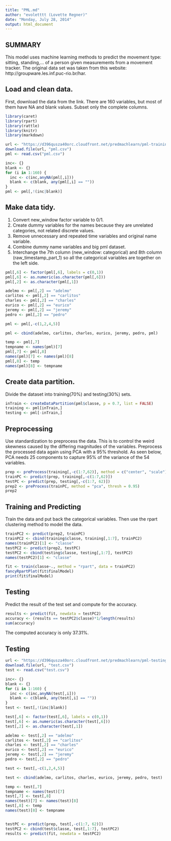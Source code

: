 ```yaml
---
title: "PML.md"
author: "evoletttt (Lovette Regner)"
date: "Monday, July 28, 2014"
output: html_document
---
```


## SUMMARY ##
This model uses machine learning methods to predict the movement type: sitting, standing,... of a person given measurements from a movement tracker. The original data set was taken from this website: http://groupware.les.inf.puc-rio.br/har.


## Load and clean data. ##
First, download the data from the link. There are 160 variables, but most of them have NA and blank values. Subset only the complete columns.
```r
library(caret)
library(rpart)
library(rattle)
library(knitr)
library(markdown)

url <- "https://d396qusza40orc.cloudfront.net/predmachlearn/pml-training.csv"
download.file(url, "pml.csv")
pml <- read.csv("pml.csv")

inc<- {}
blank <- {}
for (i in 1:160) {
  inc <- c(inc,anyNA(pml[,i]))
  blank <- c(blank, any(pml[,i] == ""))
}
pml <- pml[,!(inc|blank)]
```


## Make data tidy. ##
1. Convert new_window factor variable to 0/1.
2. Create dummy variables for the names because they are unrelated categories, not related discrete values.
3. Remove unnecessary and repeated time variables and original name variable.
4. Combine dummy name variables and big pml dataset.
5. Interchange the 7th column (new_window: categorical) and 8th column (raw_timestamp_part_1) so all the categorical variables are together on the left side.
```r
pml[,6] <- factor(pml[,6], labels = c(0,1))
pml[,6] <- as.numeric(as.character(pml[,6]))
pml[,2] <- as.character(pml[,1])

adelmo <- pml[,2] == "adelmo"
carlitos <- pml[,2] == "carlitos"
charles <- pml[,2] == "charles"
eurico <- pml[,2] == "eurico"
jeremy <- pml[,2] == "jeremy"
pedro <- pml[,2] == "pedro"

pml <- pml[,-c(1,2,4,5)]

pml <- cbind(adelmo, carlitos, charles, eurico, jeremy, pedro, pml)

temp <- pml[,7]
tempname <- names(pml)[7]
pml[,7] <- pml[,8]
names(pml)[7] <- names(pml)[8]
pml[,8] <- temp
names(pml)[8] <- tempname
```


## Create data partition. ##
Divide the dataset into training(70%) and testing(30%) sets.
```r
inTrain <- createDataPartition(pml$classe, p = 0.7, list = FALSE)
training <- pml[inTrain,]
testing <- pml[-inTrain,]
```


## Preprocessing ##
Use standardization to preprocess the data. This is to control the weird skewness caused by the differing magnitudes of the variables. Preprocess the processed data again using PCA with a 95% threshold. As seen below, PCA needs 25 components to capture 95% of the variance of the 54 variables.
```r
prep <- preProcess(training[,-c(1:7,62)], method = c("center", "scale"))
trainPC <- predict(prep, training[,-c(1:7,62)])
testPC <- predict(prep, testing[,-c(1:7, 62)])
prep2 <- preProcess(trainPC, method = "pca", thresh = 0.95)
prep2
```


## Training and Predicting ##
Train the data and put back the categorical variables. Then use the rpart clustering method to model the data.
```r
trainPC2 <- predict(prep2, trainPC)
trainPC2 <- cbind(training$classe, training[,1:7], trainPC2)
names(trainPC2)[1] <- "classe"
testPC2 <- predict(prep2, testPC)
testPC2 <- cbind(testing$classe, testing[,1:7], testPC2)
names(testPC2)[1] <- "classe"

fit <- train(classe~., method = "rpart", data = trainPC2)
fancyRpartPlot(fit$finalModel)
print(fit$finalModel)
```


## Testing ##
Predict the result of the test set and compute for the accuracy.
```r
results <- predict(fit, newdata = testPC2)
accuracy <- (results == testPC2$classe)*1/length(results)
sum(accuracy)
```
The computed accuracy is only 37.31%.


## Testing ##
```r
url <- "https://d396qusza40orc.cloudfront.net/predmachlearn/pml-testing.csv"
download.file(url, "test.csv")
test <- read.csv("test.csv")

inc<- {}
blank <- {}
for (i in 1:160) {
  inc <- c(inc,anyNA(test[,i]))
  blank <- c(blank, any(test[,i] == ""))
}
test <- test[,!(inc|blank)]

test[,6] <- factor(test[,6], labels = c(0,1))
test[,6] <- as.numeric(as.character(test[,6]))
test[,2] <- as.character(test[,1])

adelmo <- test[,2] == "adelmo"
carlitos <- test[,2] == "carlitos"
charles <- test[,2] == "charles"
eurico <- test[,2] == "eurico"
jeremy <- test[,2] == "jeremy"
pedro <- test[,2] == "pedro"

test <- test[,-c(1,2,4,5)]

test <- cbind(adelmo, carlitos, charles, eurico, jeremy, pedro, test)

temp <- test[,7]
tempname <- names(test)[7]
test[,7] <- test[,8]
names(test)[7] <- names(test)[8]
test[,8] <- temp
names(test)[8] <- tempname


testPC <- predict(prep, test[,-c(1:7, 62)])
testPC2 <- cbind(test$classe, test[,1:7], testPC2)
results <- predict(fit, newdata = testPC2)
```
